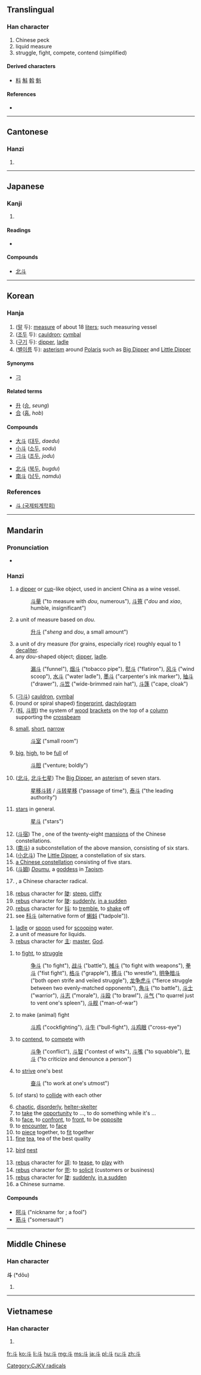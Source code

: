 {{also|鬥}}
==Translingual==
{{stroke order|type=animate}}

===Han character===
{{Han char|rn=68|rad=斗|as=00|sn=4|four=3400<sub>0</sub>|canj=卜十 (YJ)}}

# Chinese peck
# liquid measure
# struggle, fight, compete, contend (simplified)

====Derived characters====
* [[料]] [[斛]] [[斡]] [[魁]]

====References====
* {{Han ref|kx=0477.240|dkj=13489|dj=0835.270|hdz=32252.010|uh=6597|ud=26007|bh=A4E6|bd=42214}}

----

==Cantonese==

===Hanzi===
{{yue-hanzi|jyut=|y=dau2|tra=鬥}}

# {{defn|lang=yue|sort=斗00}}

----

==Japanese==

===Kanji===
{{ja-kanji|grade=c|rs=斗00}}

# {{defn|lang=ja|sort=斗00}}

====Readings====
* {{ja-readings|on=[[と]] (to), [[とう]] (tō)|kun=[[とます]] (tomasu), [[ます]] (masu), [[ひしゃく]] (hishaku)}}

====Compounds====
{{top2}}
* [[北斗]]
{{bottom}}

----

==Korean==

===Hanja===
{{ko-hanja|hangeul=두|eumhun=|rv=du|mr=tu|y=twu}}

# ([[말]] 두): [[measure]] of about 18 [[liter]]s; such measuring vessel
# ([[조두]] 두): [[cauldron]]; [[cymbal]]
# ([[구기]] 두): [[dipper]], [[ladle]]
# ([[별]][[이름]] 두): [[asterism]] around [[Polaris]] such as [[Big Dipper]] and [[Little Dipper]]

====Synonyms====
* {{sense|cauldron}} [[刁]]

====Related terms====
* [[升]] ([[승]], ''seung'')
* [[合]] ([[홉]], ''hob'')

====Compounds====
{{top2}}
* [[大斗]] ([[대두]], ''daedu'')
* [[小斗]] ([[소두]], ''sodu'')
* [[刁斗]] ([[조두]], ''jodu'')
{{mid2}}
* [[北斗]] ([[북두]], ''bugdu'')
* [[南斗]] ([[남두]], ''namdu'')
{{bottom}}

===References===
* [http://www.toegye.ne.kr/dic/read_dic.asp?table=board&page=1&m_no=4471&str1=2&str2=%E5%88%81 斗 (국제퇴계학회)]

----

==Mandarin==

===Pronunciation===
* {{audio|Zh-dòu.ogg|Audio}}

===Hanzi===
{{cmn-hanzi|tra=斗|pin=[[dǒu]] ([[dou3]])|wg=tou<sup>3</sup>}}

# a [[dipper]] or [[cup]]-like object, used in ancient China as a wine vessel.
#: [[斗量]] ("to measure with ''dou'', numerous"), [[斗筲]] ("''dou'' and ''xiao'', humble, insignificant")
# a unit of measure based on ''dou''.
#: [[升斗]] ("''sheng'' and ''dou'', a small amount")
# a unit of dry measure (for grains, especially rice) roughly equal to 1 [[decaliter]].
# any ''dou''-shaped object; [[dipper]], [[ladle]].
#: [[漏斗]] ("funnel"), [[烟斗]] ("tobacco pipe"), [[熨斗]] ("flatiron"), [[风斗]] ("wind scoop"), [[水斗]] ("water ladle"), [[墨斗]] ("carpenter's ink marker"), [[抽斗]] ("drawer"), [[斗笠]] ("wide-brimmed rain hat"), [[斗篷]] ("cape, cloak")
# ([[刁斗]]) [[cauldron]], [[cymbal]]
# (round or spiral shaped) [[fingerprint]], [[dactylogram]]
# ([[枓]], [[斗拱]]) {{architecture|lang=cmn}} the system of [[wood]] [[bracket]]s on the top of a [[column]] supporting the [[crossbeam]]
# {{figurative|lang=cmn}} [[small]], [[short]], [[narrow]]
#: [[斗室]] ("small room")
# {{figurative|lang=cmn}} [[big]], [[high]], to be [[full]] of
#: [[斗胆]] ("venture; boldly")
# ([[北斗]], [[北斗七星]]) The [[Big Dipper]], an [[asterism]] of seven stars.
#: [[星移斗转]] / [[斗转星移]] ("passage of time"), [[泰斗]] ("the leading authority")
# [[star]]s in general.
#: [[星斗]] ("stars")
# ([[斗宿]]) The {{w|Dipper (Chinese constellation)}}, one of the twenty-eight [[mansion]]s of the Chinese constellations.
# ([[南斗]]) a subconstellation of the above mansion, consisting of six stars.
# ([[小北斗]]) The [[Little Dipper]], a constellation of six stars.
# [[w:zh:斗 (星官)|a Chinese constellation]] consisting of five stars.
# ([[斗姆]]) [[w:zh:斗姆|''Doumu'']], a [[goddess]] in [[Taoism]].
# {{w|Radical 68}}, a Chinese character radical.
# [[rebus]] character for [[陡]]: [[steep]], [[cliffy]]
# [[rebus]] character for [[陡]]: [[suddenly]], [[in a sudden]]
# [[rebus]] character for [[抖]]: to [[tremble]], to [[shake]] off
# see [[科斗]] (alternative form of [[蝌蚪]] ("tadpole")).
{{cmn-hanzi|tra=斗|pin=[[zhǔ]] ([[zhu3]])|wg=chu<sup>3</sup>}}
# [[ladle]] or [[spoon]] used for [[scooping]] water.
# a unit of measure for liquids.
# [[rebus]] character for [[主]]: [[master]], [[God]].
{{cmn-hanzi|tra=[[鬥]] or '''斗'''|pin=[[dòu]] ([[dou4]])|wg=tou<sup>4</sup>}}
# to [[fight]], to [[struggle]]
#: [[争斗]] ("to fight"), [[战斗]] ("battle"), [[械斗]] ("to fight with weapons"), [[拳斗]] ("fist fight"), [[格斗]] ("grapple"), [[搏斗]] ("to wrestle"), [[明争暗斗]] ("both open strife and veiled struggle"), [[龙争虎斗]] ("fierce struggle between two evenly-matched opponents"), [[角斗]] ("to battle"), [[斗士]] ("warrior"), [[斗志]] ("morale"), [[斗殴]] ("to brawl"), [[斗气]] ("to quarrel just to vent one's spleen"), [[斗舰]] ("man-of-war")
# to make (animal) fight
#: [[斗鸡]] ("cockfighting"), [[斗牛]] ("bull-fight"), [[斗鸡眼]] ("cross-eye")
# to [[contend]], to [[compete]] with
#: [[斗争]] ("conflict"), [[斗智]] ("contest of wits"), [[斗嘴]] ("to squabble"), [[批斗]] ("to criticize and denounce a person")
# to [[strive]] one's best
#: [[奋斗]] ("to work at one's utmost")
# {{archaic|lang=cmn}} (of stars) to [[collide]] with each other
# [[chaotic]], [[disorderly]], [[helter-skelter]]
# to [[take]] the [[opportunity]] to ..., to do something while it's ...
# to [[face]], to [[confront]], to [[front]], to be [[opposite]]
# to [[encounter]], to [[face]]
# to [[piece]] together, to [[fit]] together
# [[fine]] [[tea]], tea of the best quality
# {{dialectal|lang=cmn}} [[bird]] [[nest]]
# [[rebus]] character for [[逗]]: to [[tease]], to [[play]] with
# [[rebus]] character for [[兜]]: to [[solicit]] (customers or business)
# [[rebus]] character for [[陡]]: [[suddenly]], [[in a sudden]]
# a Chinese surname.

====Compounds====
* [[阿斗]] ("nickname for {{w|Liu Shan}}; a fool")
* [[筋斗]] ("somersault")

----

==Middle Chinese==

===Han character===
'''斗''' (*dǒu)<!--asterisk indicates that this character appears more than four times in the Tang Dynasty corpus of literature-->

# {{defn|lang=zhx-mid|sort=斗00}}

----

==Vietnamese==

===Han character===
{{vi-hantu|[[đẩu]], [[đấu]], [[điếu]], [[tẩu]]|rs=斗00}}

# {{defn|lang=vi|sort=斗00}}

[[Category:CJKV radicals]]

[[fr:斗]]
[[ko:斗]]
[[li:斗]]
[[hu:斗]]
[[mg:斗]]
[[ms:斗]]
[[ja:斗]]
[[pl:斗]]
[[ru:斗]]
[[zh:斗]]